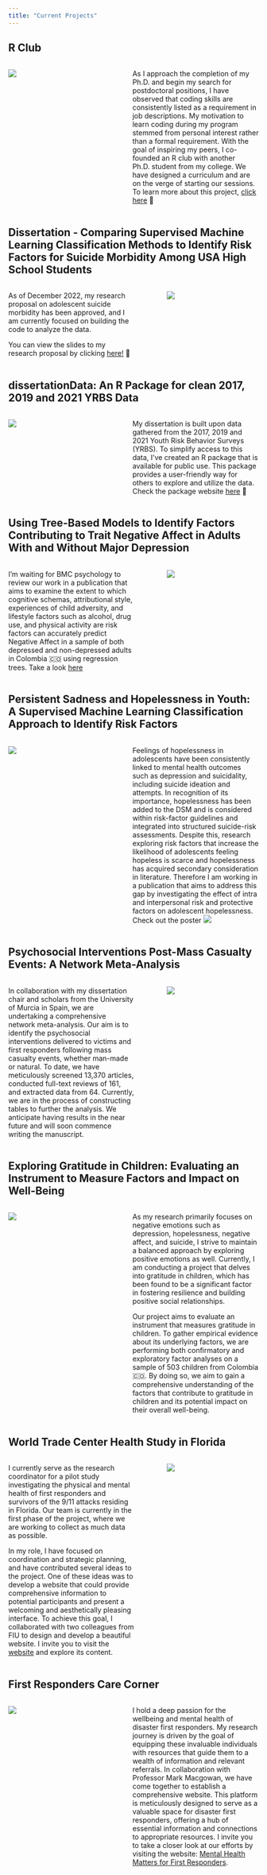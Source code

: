 ```yaml
---
title: "Current Projects"
---
```


## R Club
::: columns
::: {.column width="40%"}
![](img/logo.png)
:::

::: {.column width="5%"}
:::

::: {.column width="55%"}

As I approach the completion of my Ph.D. and begin my search for postdoctoral positions, I have observed that coding skills are consistently listed as a requirement in job descriptions. My motivation to learn coding during my program stemmed from personal interest rather than a formal requirement. With the goal of inspiring my peers, I co-founded an R club with another Ph.D. student from my college. We have designed a curriculum and are on the verge of starting our sessions. To learn more about this project, [click here](https://ccani007.github.io/R_club/) 👀
:::
:::




## Dissertation - Comparing Supervised Machine Learning Classification Methods to Identify Risk Factors for Suicide Morbidity Among USA High School Students

::: columns
::: {.column width="55%"}
As of December 2022, my research proposal on adolescent suicide morbidity has been approved, and I am currently focused on building the code to analyze the data. 

You can view the slides to my research proposal by clicking  [here!](https://rpubs.com/ccani007/983802) 👀
:::

::: {.column width="5%"}
:::

::: {.column width="40%"}
![](img/dissertation.png)
:::
:::


## dissertationData: An R Package for clean 2017, 2019 and 2021 YRBS Data
::: columns
::: {.column width="40%"}
![](img/dissertationData.png)
:::

::: {.column width="5%"}
:::

::: {.column width="55%"}

My dissertation is built upon data gathered from the 2017, 2019 and 2021 Youth Risk Behavior Surveys (YRBS). To simplify access to this data, I've created an R package that is available for public use. This package provides a user-friendly way for others to explore and utilize the data. Check the package website  [here](https://ccani007.github.io/dissertationData/) 👀
:::
:::

## Using Tree-Based Models to Identify Factors Contributing to Trait Negative Affect in Adults With and Without Major Depression

::: columns
::: {.column width="55%"}
I'm waiting for BMC psychology to review our work in a publication that aims to examine the extent to which cognitive schemas, attributional style, experiences of child adversity, and lifestyle factors such as alcohol, drug use, and physical activity are risk factors can accurately predict Negative Affect in a sample of both depressed and non-depressed adults in Colombia 🇨🇴 using regression trees. Take a look [here](https://www.researchsquare.com/article/rs-2978274/v1) 
:::

::: {.column width="5%"}
:::

::: {.column width="40%"}
![](img/tree.png)
:::
:::

## Persistent Sadness and Hopelessness in Youth: A Supervised Machine Learning Classification Approach to Identify Risk Factors
::: columns
::: {.column width="40%"}
![](img/hopeless.png)
:::

::: {.column width="5%"}
:::

::: {.column width="55%"}
Feelings of hopelessness in adolescents have been consistently linked to mental health outcomes such as depression and suicidality, including suicide ideation and attempts. In recognition of its importance, hopelessness has been added to the DSM and is considered within risk-factor guidelines and integrated into structured suicide-risk assessments. Despite this, research exploring risk factors that increase the likelihood of adolescents feeling hopeless is scarce and hopelessness has acquired secondary consideration in literature. Therefore I am working in a publication that aims to address this gap by investigating the effect of intra and interpersonal risk and protective factors on adolescent hopelessness. Check out the poster [![](img/github.svg)](https://github.com/ccani007/hopelessness_poster.git)
:::
:::


## Psychosocial Interventions Post-Mass Casualty Events: A Network Meta-Analysis

::: columns
::: {.column width="55%"}

In collaboration with my dissertation chair and scholars from the University of Murcia in Spain, we are undertaking a comprehensive network meta-analysis. Our aim is to identify the psychosocial interventions delivered to victims and first responders following mass casualty events, whether man-made or natural. To date, we have meticulously screened 13,370 articles, conducted full-text reviews of 161, and extracted data from 64. Currently, we are in the process of constructing tables to further the analysis. We anticipate having results in the near future and will soon commence writing the manuscript.
:::

::: {.column width="5%"}
:::

::: {.column width="40%"}
![](img/network.webp)
:::
:::

<!-- ## Understanding Adolescent Alcohol Consumption: A Decision Tree Analysis Using the YRBSS 2019 Data -->

<!-- ::: columns -->
<!-- ::: {.column width="55%"} -->
<!-- As part of my ongoing passion to help prevent adolescents from engaging in self-harm and promote their success as adults, I am currently involved in a project aimed at understanding the risk factors associated with drinking behaviors. Although this project is in its early stages, our team has already developed a decision tree to identify the primary risk factors that contribute to alcohol consumption among US adolescents. These risk factors include using vaping products, engaging in risky sexual behaviors, using drugs, and others. -->
<!-- ::: -->

<!-- ::: {.column width="5%"} -->
<!-- ::: -->

<!-- ::: {.column width="40%"} -->
<!-- ![](img/alcohol_tree.png) -->
<!-- ::: -->
<!-- ::: -->

## Exploring Gratitude in Children: Evaluating an Instrument to Measure Factors and Impact on Well-Being
::: columns
::: {.column width="40%"}
![](img/Gratitude.png)
:::

::: {.column width="5%"}
:::

::: {.column width="55%"}
As my research primarily focuses on negative emotions such as depression, hopelessness, negative affect, and suicide, I strive to maintain a balanced approach by exploring positive emotions as well. Currently, I am conducting a project that delves into gratitude in children, which has been found to be a significant factor in fostering resilience and building positive social relationships.

Our project aims to evaluate an instrument that measures gratitude in children. To gather empirical evidence about its underlying factors, we are performing both confirmatory and exploratory factor analyses on a sample of 503 children from Colombia 🇨🇴. By doing so, we aim to gain a comprehensive understanding of the factors that contribute to gratitude in children and its potential impact on their overall well-being.
:::
:::


## World Trade Center Health Study in Florida

::: columns
::: {.column width="55%"}
I currently serve as the research coordinator for a pilot study investigating the physical and mental health of first responders and survivors of the 9/11 attacks residing in Florida. Our team is currently in the first phase of the project, where we are working to collect as much data as possible.

In my role, I have focused on coordination and strategic planning, and have contributed several ideas to the project. One of these ideas was to develop a website that could provide comprehensive information to potential participants and present a welcoming and aesthetically pleasing interface. To achieve this goal, I collaborated with two colleagues from FIU to design and develop a beautiful website. I invite you to visit the [website](https://wtcfl.fiu.edu/) and explore its content.
:::

::: {.column width="5%"}
:::

::: {.column width="40%"}
![](img/911.png)
:::
:::


## First Responders Care Corner
::: columns
::: {.column width="40%"}
![](img/mentalhealthmatters.png)
:::

::: {.column width="5%"}
:::

::: {.column width="55%"}

I hold a deep passion for the wellbeing and mental health of disaster first responders. My research journey is driven by the goal of equipping these invaluable individuals with resources that guide them to a wealth of information and relevant referrals. In collaboration with Professor Mark Macgowan, we have come together to establish a comprehensive website. This platform is meticulously designed to serve as a valuable space for disaster first responders, offering a hub of essential information and connections to appropriate resources. I invite you to take a closer look at our efforts by visiting the website: [Mental Health Matters for First Responders](https://ccani007.github.io/MentalHealthMatters/). 
:::
:::

